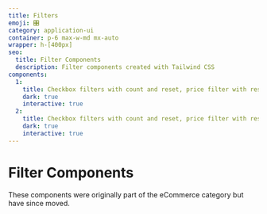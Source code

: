 ```yaml
---
title: Filters
emoji: 🎛️
category: application-ui
container: p-6 max-w-md mx-auto
wrapper: h-[400px]
seo:
  title: Filter Components
  description: Filter components created with Tailwind CSS
components:
  1:
    title: Checkbox filters with count and reset, price filter with reset in a dropdown
    dark: true
    interactive: true
  2:
    title: Checkbox filters with count and reset, price filter with reset in an accordion
    dark: true
    interactive: true
---
```


# Filter Components

<div class="max-w-prose text-pretty">
  These components were originally part of the eCommerce category but have since moved.
</div>

<CollectionList componentsData={componentsData} />
